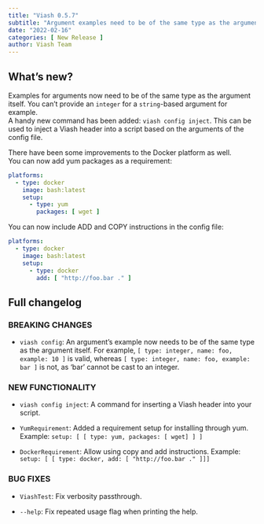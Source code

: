 ```yaml
---
title: "Viash 0.5.7"
subtitle: "Argument examples need to be of the same type as the argument itself"
date: "2022-02-16"
categories: [ New Release ]
author: Viash Team
---
```


## What's new?

Examples for arguments now need to be of the same type as the argument itself. You can't provide an `integer` for a `string`-based argument for example.  
A handy new command has been added: `viash config inject`. This can be used to inject a Viash header into a script based on the arguments of the config file.

There have been some improvements to the Docker platform as well.  
You can now add yum packages as a requirement:

  ```yaml
  platforms:
    - type: docker
      image: bash:latest
      setup:
        - type: yum
          packages: [ wget ]
  ```

You can now include ADD and COPY instructions in the config file:

  ```yaml
  platforms:
    - type: docker
      image: bash:latest
      setup:
        - type: docker
          add: [ "http://foo.bar ." ]
  ```

## Full changelog

### BREAKING CHANGES

* `viash config`: An argument's example now needs to be of the same type as the argument itself. 
  For example, `[ type: integer, name: foo, example: 10 ]` is valid, whereas 
  `[ type: integer, name: foo, example: bar ]` is not, as 'bar' cannot be cast to an integer.

### NEW FUNCTIONALITY

* `viash config inject`: A command for inserting a Viash header into your script.

* `YumRequirement`: Added a requirement setup for installing through yum. Example:
  `setup: [ [ type: yum, packages: [ wget] ] ]`

* `DockerRequirement`: Allow using copy and add instructions. Example:
  `setup: [ [ type: docker, add: [ "http://foo.bar ." ]]]`

### BUG FIXES

* `ViashTest`: Fix verbosity passthrough.

* `--help`: Fix repeated usage flag when printing the help.

